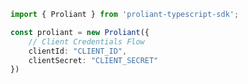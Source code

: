 ```typescript index.ts
import { Proliant } from 'proliant-typescript-sdk';

const proliant = new Proliant({
    // Client Credentials Flow
    clientId: "CLIENT_ID",
    clientSecret: "CLIENT_SECRET"
})
```